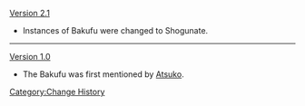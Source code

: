 [[Version 2.1]]
* Instances of Bakufu were changed to Shogunate.
----
[[Version 1.0]]
* The Bakufu was first mentioned by [[Atsuko]].
<noinclude>[[Category:Change History]]</noinclude>
